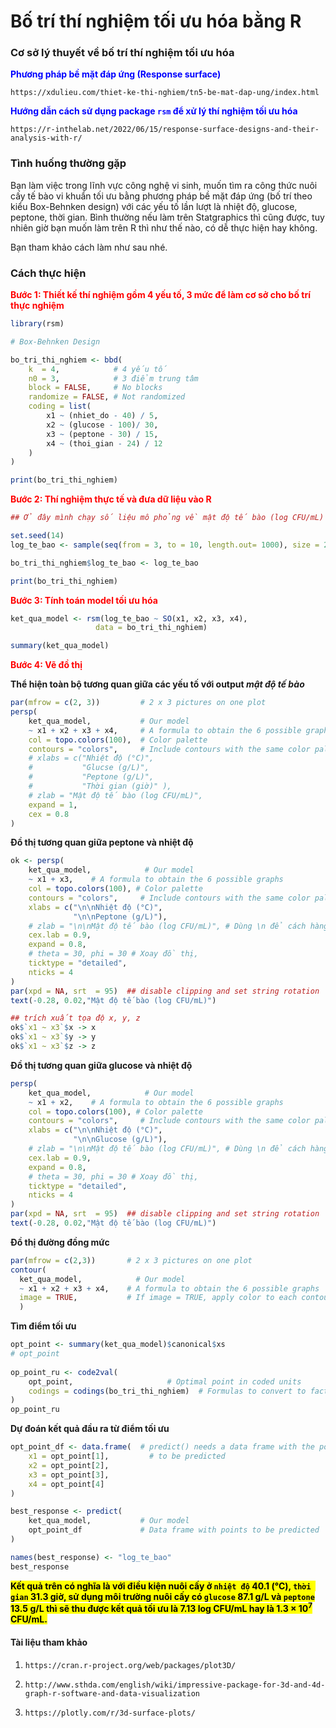 # **Bố trí thí nghiệm tối ưu hóa bằng R** 

### Cơ sở lý thuyết về bố trí thí nghiệm tối ưu hóa

<span style="color: blue">**Phương pháp bề mặt đáp ứng (Response surface)**</span>

`https://xdulieu.com/thiet-ke-thi-nghiem/tn5-be-mat-dap-ung/index.html`

<span style="color: blue">**Hướng dẫn cách sử dụng package `rsm` để xử lý thí nghiệm tối ưu hóa**</span>

`https://r-inthelab.net/2022/06/15/response-surface-designs-and-their-analysis-with-r/`

### Tình huống thường gặp

Bạn làm việc trong lĩnh vực công nghệ vi sinh, muốn tìm ra công thức nuôi cấy tế bào vi khuẩn tối ưu bằng phương pháp bề mặt đáp ứng (bố trí theo kiểu Box-Behnken design) với các yếu tố lần lượt là nhiệt độ, glucose, peptone, thời gian. Bình thường nếu làm trên Statgraphics thì cũng được, tuy nhiên giờ bạn muốn làm trên R thì như thế nào, có dễ thực hiện hay không.

Bạn tham khảo cách làm như sau nhé.

### Cách thực hiện

<span style="color: red">**Bước 1: Thiết kế thí nghiệm gồm 4 yếu tố, 3 mức để làm cơ sở cho bố trí thực nghiệm**</span>

```r
library(rsm)

# Box-Behnken Design

bo_tri_thi_nghiem <- bbd(
    k  = 4,            # 4 yếu tố
    n0 = 3,            # 3 điểm trung tâm
    block = FALSE,     # No blocks 
    randomize = FALSE, # Not randomized
    coding = list(
        x1 ~ (nhiet_do - 40) / 5,
        x2 ~ (glucose - 100)/ 30,
        x3 ~ (peptone - 30) / 15,
        x4 ~ (thoi_gian - 24) / 12
    )
)

print(bo_tri_thi_nghiem)
```

<span style="color: red">**Bước 2: Thí nghiệm thực tế và đưa dữ liệu vào R**</span>

```r
## Ở đây mình chạy số liệu mô phỏng về mật độ tế bào (log CFU/mL)

set.seed(14)
log_te_bao <- sample(seq(from = 3, to = 10, length.out= 1000), size = 27, replace = TRUE)

bo_tri_thi_nghiem$log_te_bao <- log_te_bao

print(bo_tri_thi_nghiem)
```

<span style="color: red">**Bước 3: Tính toán model tối ưu hóa**</span>

```r
ket_qua_model <- rsm(log_te_bao ~ SO(x1, x2, x3, x4), 
                   data = bo_tri_thi_nghiem)

summary(ket_qua_model)
```

<span style="color: red">**Bước 4: Vẽ đồ thị**</span>

**Thể hiện toàn bộ tương quan giữa các yếu tố với output *mật độ tế bào***

```r
par(mfrow = c(2, 3))         # 2 x 3 pictures on one plot
persp(
    ket_qua_model,           # Our model
    ~ x1 + x2 + x3 + x4,     # A formula to obtain the 6 possible graphs
    col = topo.colors(100),  # Color palette
    contours = "colors",     # Include contours with the same color palette
    # xlabs = c("Nhiệt độ (°C)", 
    #           "Glucse (g/L)", 
    #           "Peptone (g/L)", 
    #           "Thời gian (giờ)" ), 
    # zlab = "Mật độ tế bào (log CFU/mL)",
    expand = 1,
    cex = 0.8
)
```

**Đồ thị tương quan giữa peptone và nhiệt độ**

```r
ok <- persp(
    ket_qua_model,            # Our model
    ~ x1 + x3,    # A formula to obtain the 6 possible graphs
    col = topo.colors(100), # Color palette
    contours = "colors",     # Include contours with the same color palette
    xlabs = c("\n\nNhiệt độ (°C)", 
              "\n\nPeptone (g/L)"), 
    # zlab = "\n\nMật độ tế bào (log CFU/mL)", # Dùng \n để cách hàng
    cex.lab = 0.9,
    expand = 0.8,
    # theta = 30, phi = 30 # Xoay đồ thị,
    ticktype = "detailed",
    nticks = 4
)
par(xpd = NA, srt  = 95)  ## disable clipping and set string rotation
text(-0.28, 0.02,"Mật độ tế bào (log CFU/mL)")

## trích xuất tọa độ x, y, z
ok$`x1 ~ x3`$x -> x
ok$`x1 ~ x3`$y -> y
ok$`x1 ~ x3`$z -> z
```

**Đồ thị tương quan giữa glucose và nhiệt độ**

```r
persp(
    ket_qua_model,            # Our model
    ~ x1 + x2,    # A formula to obtain the 6 possible graphs
    col = topo.colors(100), # Color palette
    contours = "colors",     # Include contours with the same color palette
    xlabs = c("\n\nNhiệt độ (°C)", 
              "\n\nGlucose (g/L)"), 
    # zlab = "\n\nMật độ tế bào (log CFU/mL)", # Dùng \n để cách hàng
    cex.lab = 0.9,
    expand = 0.8,
    # theta = 30, phi = 30 # Xoay đồ thị,
    ticktype = "detailed",
    nticks = 4
)
par(xpd = NA, srt  = 95)  ## disable clipping and set string rotation
text(-0.28, 0.02,"Mật độ tế bào (log CFU/mL)")
```

**Đồ thị đường đồng mức**

```r
par(mfrow = c(2,3))       # 2 x 3 pictures on one plot
contour(
  ket_qua_model,            # Our model
  ~ x1 + x2 + x3 + x4,    # A formula to obtain the 6 possible graphs 
  image = TRUE,           # If image = TRUE, apply color to each contour
  )
```

**Tìm điểm tối ưu**

```r
opt_point <- summary(ket_qua_model)$canonical$xs
# opt_point
 
op_point_ru <- code2val(
    opt_point,                     # Optimal point in coded units
    codings = codings(bo_tri_thi_nghiem)  # Formulas to convert to factor units
)
op_point_ru
```

**Dự đoán kết quả đầu ra từ điểm tối ưu**

```r
opt_point_df <- data.frame(  # predict() needs a data frame with the points 
    x1 = opt_point[1],         # to be predicted 
    x2 = opt_point[2],
    x3 = opt_point[3],
    x4 = opt_point[4]
)

best_response <- predict(
    ket_qua_model,           # Our model
    opt_point_df             # Data frame with points to be predicted 
)

names(best_response) <- "log_te_bao"
best_response
```

**<mark>Kết quả trên có nghĩa là với điều kiện nuôi cấy ở `nhiệt độ` 40.1 (°C), `thời gian` 31.3 giờ, sử dụng môi trường nuôi cấy có `glucose` 87.1 g/L và `peptone` 13.5 g/L thì sẽ thu được kết quả tối ưu là 7.13 log CFU/mL hay là 1.3 × 10<sup>7</sup> CFU/mL.</mark>** 

#### Tài liệu tham khảo

1. `https://cran.r-project.org/web/packages/plot3D/`

2. `http://www.sthda.com/english/wiki/impressive-package-for-3d-and-4d-graph-r-software-and-data-visualization`

3. `https://plotly.com/r/3d-surface-plots/`
